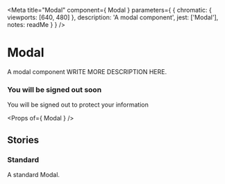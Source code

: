 
<Meta
  title="Modal"
  component={ Modal }
  parameters={ {
    chromatic: { viewports: [640, 480] },
    description: 'A modal component',
    jest: ['Modal'],
    notes: readMe
  } }
/>

# Modal

A modal component
WRITE MORE DESCRIPTION HERE.

<Preview withToolbar>
  <Story name="Modal">
    <Modal show>
        <h3>You will be signed out soon</h3>
        <p>You will be signed out to protect your information</p>
    </Modal>
  </Story>
</Preview>

<Props of={ Modal } />


## Stories
### Standard

A standard Modal.

<Preview>
  <Story name="Standard">
    <Modal />
  </Story>
</Preview>
